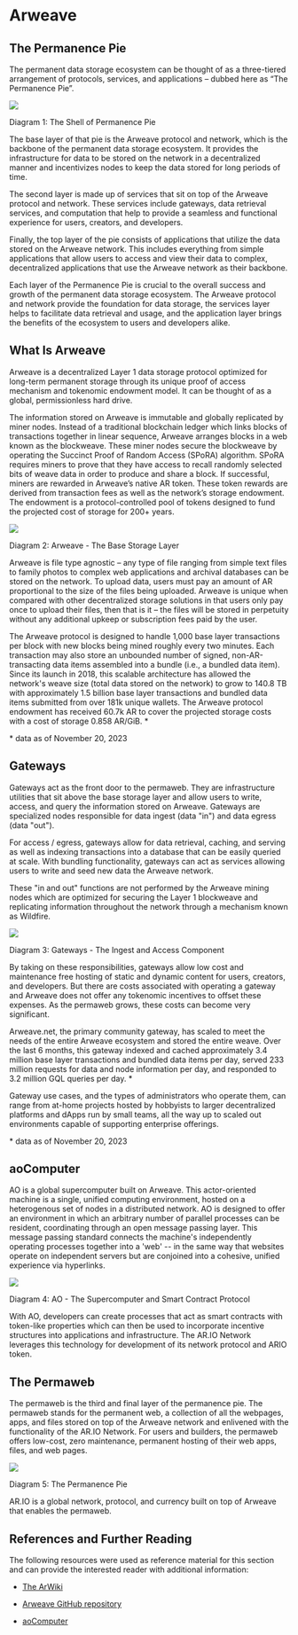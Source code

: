 # Arweave

## The Permanence Pie

The permanent data storage ecosystem can be thought of as a three-tiered arrangement of protocols, services, and applications – dubbed here as “The Permanence Pie”.

<img className="amazingdiagram" src="https://arweave.net/jsalqE9ZA0bkgXuHQz5ZMNr6ubcnyKNrYVgKG9IjZNw"></img>

<div className="caption">Diagram 1: The Shell of Permanence Pie</div>

The base layer of that pie is the Arweave protocol and network, which is the backbone of the permanent data storage ecosystem. It provides the infrastructure for data to be stored on the network in a decentralized manner and incentivizes nodes to keep the data stored for long periods of time.

The second layer is made up of services that sit on top of the Arweave protocol and network. These services include gateways, data retrieval services, and computation that help to provide a seamless and functional experience for users, creators, and developers.

Finally, the top layer of the pie consists of applications that utilize the data stored on the Arweave network. This includes everything from simple applications that allow users to access and view their data to complex, decentralized applications that use the Arweave network as their backbone.

Each layer of the Permanence Pie is crucial to the overall success and growth of the permanent data storage ecosystem. The Arweave protocol and network provide the foundation for data storage, the services layer helps to facilitate data retrieval and usage, and the application layer brings the benefits of the ecosystem to users and developers alike.

## What Is Arweave

Arweave is a decentralized Layer 1 data storage protocol optimized for long-term permanent storage through its unique proof of access mechanism and tokenomic endowment model. It can be thought of as a global, permissionless hard drive.

The information stored on Arweave is immutable and globally replicated by miner nodes. Instead of a traditional blockchain ledger which links blocks of transactions together in linear sequence, Arweave arranges blocks in a web known as the blockweave. These miner nodes secure the blockweave by operating the Succinct Proof of Random Access (SPoRA) algorithm. SPoRA requires miners to prove that they have access to recall randomly selected bits of weave data in order to produce and share a block. If successful, miners are rewarded in Arweave’s native AR token. These token rewards are derived from transaction fees as well as the network’s storage endowment. The endowment is a protocol-controlled pool of tokens designed to fund the projected cost of storage for 200+ years.

<img className="amazingdiagram" src="https://arweave.net/s0-F8uS5xjf_tVc4r-0omFTaArN8mBvNL15DyVCIbcc"></img>

<div className="caption">Diagram 2: Arweave - The Base Storage Layer</div>

Arweave is file type agnostic – any type of file ranging from simple text files to family photos to complex web applications and archival databases can be stored on the network. To upload data, users must pay an amount of AR proportional to the size of the files being uploaded. Arweave is unique when compared with other decentralized storage solutions in that users only pay once to upload their files, then that is it – the files will be stored in perpetuity without any additional upkeep or subscription fees paid by the user.

The Arweave protocol is designed to handle 1,000 base layer transactions per block with new blocks being mined roughly every two minutes. Each transaction may also store an unbounded number of signed, non-AR-transacting data items assembled into a bundle (i.e., a bundled data item). Since its launch in 2018, this scalable architecture has allowed the network's weave size (total data stored on the network) to grow to 140.8 TB with approximately 1.5 billion base layer transactions and bundled data items submitted from over 181k unique wallets. The Arweave protocol endowment has received 60.7k AR to cover the projected storage costs with a cost of storage 0.858 AR/GiB. \* 

\* data as of November 20, 2023 

## Gateways

Gateways act as the front door to the permaweb. They are infrastructure utilities that sit above the base storage layer and allow users to write, access, and query the information stored on Arweave. Gateways are specialized nodes responsible for data ingest (data "in") and data egress (data "out").

For access / egress, gateways allow for data retrieval, caching, and serving as well as indexing transactions into a database that can be easily queried at scale. With bundling functionality, gateways can act as services allowing users to write and seed new data the Arweave network.

These "in and out" functions are not performed by the Arweave mining nodes which are optimized for securing the Layer 1 blockweave and replicating information throughout the network through a mechanism known as Wildfire.

<img className="amazingdiagram" src="https://arweave.net/h0YfwJvDwO2LYsuBI87vYzab_KYG2btFnvf-0Lv34jg"></img>

<div className="caption">Diagram 3: Gateways - The Ingest and Access Component</div>

By taking on these responsibilities, gateways allow low cost and maintenance free hosting of static and dynamic content for users, creators, and developers. But there are costs associated with operating a gateway and Arweave does not offer any tokenomic incentives to offset these expenses. As the permaweb grows, these costs can become very significant.

Arweave.net, the primary community gateway, has scaled to meet the needs of the entire Arweave ecosystem and stored the entire weave. Over the last 6 months, this gateway indexed and cached approximately 3.4 million base layer transactions and bundled data items per day, served 233 million requests for data and node information per day, and responded to 3.2 million GQL queries per day. \* 

Gateway use cases, and the types of administrators who operate them, can range from at-home projects hosted by hobbyists to larger decentralized platforms and dApps run by small teams, all the way up to scaled out environments capable of supporting enterprise offerings.  

\* data as of November 20, 2023 

## aoComputer

AO is a global supercomputer built on Arweave. This actor-oriented machine is a single, unified computing environment, hosted on a heterogenous set of nodes in a distributed network. AO is designed to offer an environment in which an arbitrary number of parallel processes can be resident, coordinating through an open message passing layer. This message passing standard connects the machine's independently operating processes together into a 'web' -- in the same way that websites operate on independent servers but are conjoined into a cohesive, unified experience via hyperlinks.

<img className="amazingdiagram" src="https://arweave.net/GtqLXitR7-SgQGP5TbIjEzdZ0ngGZtekI2wTBIvzt9M"></img>

<div className="caption">Diagram 4: AO - The Supercomputer and Smart Contract Protocol</div>

With AO, developers can create processes that act as smart contracts with token-like properties which can then be  used to incorporate incentive structures into applications and infrastructure. The AR.IO Network leverages this technology for development of its network protocol and ARIO token.

## The Permaweb

The permaweb is the third and final layer of the permanence pie. The permaweb stands for the permanent web, a collection of all the webpages, apps, and files stored on top of the Arweave network and enlivened with the functionality of the AR.IO Network. For users and builders, the permaweb offers low-cost, zero maintenance, permanent hosting of their web apps, files, and web pages.

<img className="amazingdiagram" src="https://arweave.net/beAaBxIUYc5DiCNMV-Xe3tdScr_Sevw_XXDBCqQUrO0"></img>

<div className="caption">Diagram 5: The Permanence Pie</div>

AR.IO is a global network, protocol, and currency built on top of Arweave that enables the permaweb.

## References and Further Reading

The following resources were used as reference material for this section and can provide the interested reader with additional information:

- [The ArWiki](https://arwiki.wiki/)

- [Arweave GitHub repository](https://github.com/ArweaveTeam)

- [aoComputer](https://cookbook_ao.g8way.io/concepts/index.html)
